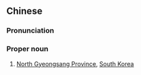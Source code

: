 {{also|慶尙北道|庆尚北道}}

==Chinese==
{{zh-forms|s=庆尚北道|type=211}}

===Pronunciation===
{{zh-pron
|m=Qìngshàngběidào
|c=hing3 soeng6 bak1 dou6
|cat=pn
}}

===Proper noun===
{{zh-proper noun}}

# [[w:North Gyeongsang Province|North Gyeongsang Province]], [[South Korea]]